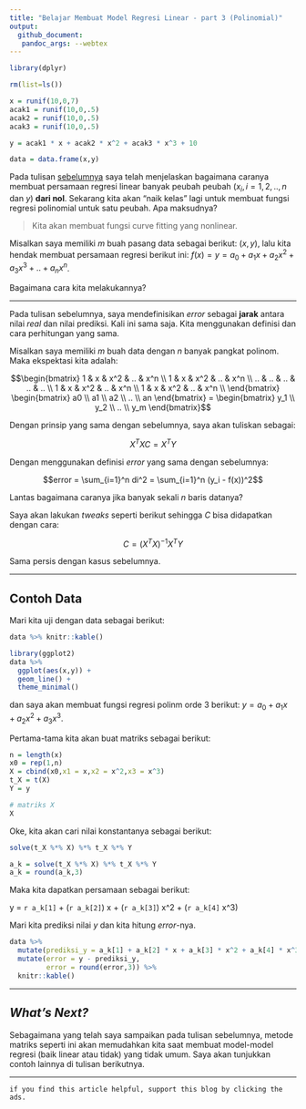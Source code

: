 ```yaml
---
title: "Belajar Membuat Model Regresi Linear - part 3 (Polinomial)"
output: 
  github_document:
   pandoc_args: --webtex
---
```


```r
library(dplyr)

rm(list=ls())

x = runif(10,0,7)
acak1 = runif(10,0,.5)
acak2 = runif(10,0,.5)
acak3 = runif(10,0,.5)

y = acak1 * x + acak2 * x^2 + acak3 * x^3 + 10

data = data.frame(x,y)
```

Pada tulisan [sebelumnya](https://ikanx101.com/blog/multi-linear/) saya telah menjelaskan bagaimana caranya membuat persamaan regresi linear banyak peubah peubah ($x_i,i = 1,2,..,n$ dan $y$) __dari nol__. Sekarang kita akan "naik kelas" lagi untuk membuat fungsi regresi polinomial untuk satu peubah. Apa maksudnya?

> Kita akan membuat fungsi curve fitting yang nonlinear.

Misalkan saya memiliki $m$ buah pasang data sebagai berikut: $(x,y)$, lalu kita hendak membuat persamaan regresi berikut ini: $f(x) = y = a_0 + a_1 x + a_2 x^2 + a_3 x^3 + .. + a_n x^n$.

Bagaimana cara kita melakukannya?

--- 

Pada tulisan sebelumnya, saya mendefinisikan _error_ sebagai __jarak__ antara nilai _real_ dan nilai prediksi. Kali ini sama saja. Kita menggunakan definisi dan cara perhitungan yang sama.

Misalkan saya memiliki $m$ buah data dengan $n$ banyak pangkat polinom. Maka ekspektasi kita adalah:

$$\begin{bmatrix}
1 & x & x^2 & .. & x^n \\ 
1 & x & x^2 & .. & x^n \\ 
.. & .. & .. & .. & .. \\ 
1 & x & x^2 & .. & x^n \\ 
1 & x & x^2 & .. & x^n \\  
\end{bmatrix} 
\begin{bmatrix} a0 \\ a1 \\ a2 \\ .. \\ an \end{bmatrix} = 
\begin{bmatrix} y_1 \\ y_2 \\ .. \\ y_m \end{bmatrix}$$


Dengan prinsip yang sama dengan sebelumnya, saya akan tuliskan sebagai:

$$X^T X C = X^T Y$$

Dengan menggunakan definisi _error_ yang sama dengan sebelumnya:

$$error = \sum_{i=1}^n di^2 = \sum_{i=1}^n (y_i - f(x))^2$$

Lantas bagaimana caranya jika banyak sekali $n$ baris datanya?

Saya akan lakukan _tweaks_ seperti berikut sehingga $C$ bisa didapatkan dengan cara:

$$C = (X^T X)^{-1} X^T Y$$

Sama persis dengan kasus sebelumnya.

---

## Contoh Data

Mari kita uji dengan data sebagai berikut:

```r
data %>% knitr::kable()

library(ggplot2)
data %>%
  ggplot(aes(x,y)) +
  geom_line() +
  theme_minimal()
```

dan saya akan membuat fungsi regresi polinm orde 3 berikut: $y = a_0 + a_1 x + a_2 x^2 + a_3 x^3$.

Pertama-tama kita akan buat matriks sebagai berikut:

```r
n = length(x)
x0 = rep(1,n)
X = cbind(x0,x1 = x,x2 = x^2,x3 = x^3)
t_X = t(X)
Y = y

# matriks X
X
```

Oke, kita akan cari nilai konstantanya sebagai berikut:

```r
solve(t_X %*% X) %*% t_X %*% Y
```

```r
a_k = solve(t_X %*% X) %*% t_X %*% Y
a_k = round(a_k,3)
```

Maka kita dapatkan persamaan sebagai berikut:

y = `r a_k[1]` + (`r a_k[2]`) x + (`r a_k[3]`) x^2 + (`r a_k[4]` x^3)

Mari kita prediksi nilai $y$ dan kita hitung _error_-nya.

```r
data %>%
  mutate(prediksi_y = a_k[1] + a_k[2] * x + a_k[3] * x^2 + a_k[4] * x^3) %>%
  mutate(error = y - prediksi_y,
         error = round(error,3)) %>%
  knitr::kable()
```


---

## _What's Next?_

Sebagaimana yang telah saya sampaikan pada tulisan sebelumnya, metode matriks seperti ini akan memudahkan kita saat membuat model-model regresi (baik linear atau tidak) yang tidak umum. Saya akan tunjukkan contoh lainnya di tulisan berikutnya.

---

`if you find this article helpful, support this blog by clicking the ads.`
